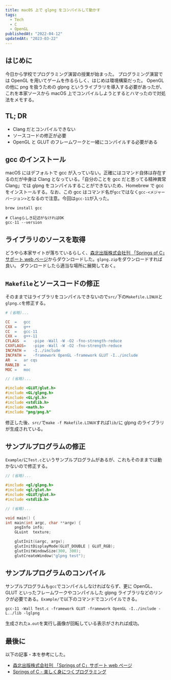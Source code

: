 ```yaml
---
title: macOS 上で glpng をコンパイルして動かす
tags:
  - Tech
  - C
  - OpenGL
publishedAt: "2022-04-12"
updatedAt: "2023-03-22"
---
```


## はじめに

今日から学校でプログラミング演習の授業が始まった。
プログラミング演習では OpenGL を用いてゲームを作るらしく、はじめは環境構築だった。
OpenGL の他に png を扱うための glpng というライブラリを導入する必要があったが、これを本家ソースから macOS 上でコンパイルしようとするとハマったので対処法をメモする。

## TL; DR

- Clang だとコンパイルできない
- ソースコードの修正が必要
- OpenGL と GLUT のフレームワークと一緒にコンパイルする必要がある

## gcc のインストール

macOS にはデフォルトで gcc が入っていない。正確にはコマンド自体は存在するのだが中身は Clang となっている。「自分のことを gcc だと思ってる精神異常 Clang」では glpng をコンパイルすることができないため、Homebrew で gcc をインストールする。なお、この gcc はコマンド名が`gcc`ではなく`gcc-<メジャーバージョン>`となるので注意。今回は`gcc-11`が入った。

```shell
brew install gcc

# Clangらしき記述がなければOK
gcc-11 --version
```

## ライブラリのソースを取得

どうやら本家サイトが落ちているらしく、[森北出版株式会社刊 「Springs of C」サポート web ページ](http://teacher.nagano-nct.ac.jp/ito/Springs_of_C/)からダウンロードした。`glpng.zip`をダウンロードすれば良い。
ダウンロードしたら適当な場所に展開しておく。

## `Makefile`とソースコードの修正

そのままではライブラリをコンパイルできないので`src/`下の`Makefile.LINUX`と`glpng.c`を修正する。

```makefile title="src/Makefile.LINUX" del={4-5,9} ins={6-7,10}
# (省略)...

CC	=	gcc
CXX	=	g++
CC	=	gcc-11
CXX	=	g++-11
CFLAGS	=	-pipe -Wall -W -O2 -fno-strength-reduce
CXXFLAGS=	-pipe -Wall -W -O2 -fno-strength-reduce
INCPATH	=	-I../include
INCPATH	=	-framework OpenGL -framework GLUT -I../include
AR	=	ar cqs
RANLIB	=
MOC	=	moc
```

```c title="src/glpng.c" del={5} ins={3}
// (省略)...

#include <GLUT/glut.h>
#include <GL/glpng.h>
#include <GL/gl.h>
#include <stdlib.h>
#include <math.h>
#include "png/png.h"
```

修正した後、`src/`で`make -f Makefile.LINUX`すれば`lib/`に glpng のライブラリが生成されている。

## サンプルプログラムの修正

`Example/`に`Test.c`というサンプルプログラムがあるが、これもそのままでは動かないので修正する。

```c title="Example/Test.c" del={4,10} ins={5,11,15}
// (省略)...

#include <gl/glpng.h>
#include <gl/glut.h>
#include <GLUT/glut.h>
#include <stdlib.h>

// (省略)...

void main() {
int main(int argc, char **argv) {
	pngInfo info;
	GLuint  texture;

	glutInit(&argc, argv);
	glutInitDisplayMode(GLUT_DOUBLE | GLUT_RGB);
	glutInitWindowSize(300, 300);
	glutCreateWindow("glpng test");
```

## サンプルプログラムのコンパイル

サンプルプログラムも`gcc`でコンパイルしなければならず、更に OpenGL、GLUT といったフレームワークやコンパイルした glpng ライブラリなどのリンクが必要である。`Example/`で以下のコマンドでコンパイルできる。

```shell
gcc-11 -Wall Test.c -framework GLUT -framework OpenGL -I../include -L../lib -lglpng
```

生成された`a.out`を実行し画像が回転している表示がされれば成功。

## 最後に

以下の記事・本を参考にした。

- [森北出版株式会社刊 「Springs of C」サポート web ページ](http://teacher.nagano-nct.ac.jp/ito/Springs_of_C/)
- [Springs of C - 楽しく身につくプログラミング](https://www.amazon.co.jp/dp/4627849516)
